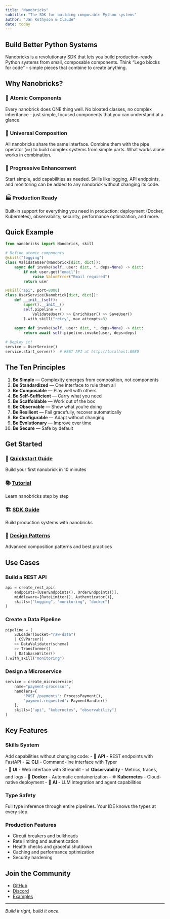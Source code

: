 ```yaml
---
title: "Nanobricks"
subtitle: "The SDK for building composable Python systems"
author: "Jan Kothyson & Claude"
date: today
---
```


## Build Better Python Systems

Nanobricks is a revolutionary SDK that lets you build production-ready Python systems from small, composable components. Think "Lego blocks for code" - simple pieces that combine to create anything.

## Why Nanobricks?

### 🧱 **Atomic Components**
Every nanobrick does ONE thing well. No bloated classes, no complex inheritance - just simple, focused components that you can understand at a glance.

### 🔗 **Universal Composition**
All nanobricks share the same interface. Combine them with the pipe operator (`>>`) to build complex systems from simple parts. What works alone works in combination.

### 🚀 **Progressive Enhancement**
Start simple, add capabilities as needed. Skills like logging, API endpoints, and monitoring can be added to any nanobrick without changing its code.

### 🏭 **Production Ready**
Built-in support for everything you need in production: deployment (Docker, Kubernetes), observability, security, performance optimization, and more.

## Quick Example

```python
from nanobricks import Nanobrick, skill

# Define atomic components
@skill("logging")
class ValidateUser(Nanobrick[dict, dict]):
    async def invoke(self, user: dict, *, deps=None) -> dict:
        if not user.get("email"):
            raise ValueError("Email required")
        return user

@skill("api", port=8080)
class UserService(Nanobrick[dict, dict]):
    def __init__(self):
        super().__init__()
        self.pipeline = (
            ValidateUser() >> EnrichUser() >> SaveUser()
        ).with_skill("retry", max_attempts=3)
    
    async def invoke(self, user: dict, *, deps=None) -> dict:
        return await self.pipeline.invoke(user, deps=deps)

# Deploy it!
service = UserService()
service.start_server()  # REST API at http://localhost:8080
```

## The Ten Principles

1. **Be Simple** — Complexity emerges from composition, not components
2. **Be Standardized** — One interface to rule them all
3. **Be Composable** — Play well with others
4. **Be Self-Sufficient** — Carry what you need
5. **Be Scaffoldable** — Work out of the box
6. **Be Observable** — Show what you're doing
7. **Be Resilient** — Fail gracefully, recover automatically
8. **Be Configurable** — Adapt without changing
9. **Be Evolutionary** — Improve over time
10. **Be Secure** — Safe by default

## Get Started

### 🚀 **[Quickstart Guide](quickstart.qmd)**
Build your first nanobrick in 10 minutes

### 📚 **[Tutorial](tutorial.qmd)**
Learn nanobricks step by step

### 🏗️ **[SDK Guide](sdk-guide.qmd)**
Build production systems with nanobricks

### 🎨 **[Design Patterns](patterns.qmd)**
Advanced composition patterns and best practices

## Use Cases

### Build a REST API
```python
api = create_rest_api(
    endpoints=[UserEndpoints(), OrderEndpoints()],
    middleware=[RateLimiter(), Authenticator()],
    skills=["logging", "monitoring", "docker"]
)
```

### Create a Data Pipeline
```python
pipeline = (
    S3Loader(bucket="raw-data")
    | CSVParser()
    >> DataValidator(schema)
    >> Transformer()
    | DatabaseWriter()
).with_skill("monitoring")
```

### Design a Microservice
```python
service = create_microservice(
    name="payment-processor",
    handlers={
        "POST /payments": ProcessPayment(),
        "payment.requested": PaymentHandler()
    },
    skills=["api", "kubernetes", "observability"]
)
```

## Key Features

### Skills System
Add capabilities without changing code:
- 🚀 **API** - REST endpoints with FastAPI
- 💻 **CLI** - Command-line interface with Typer  
- 🎨 **UI** - Web interface with Streamlit
- 📊 **Observability** - Metrics, traces, and logs
- 🐳 **Docker** - Automatic containerization
- ☸️ **Kubernetes** - Cloud-native deployment
- 🤖 **AI** - LLM integration and agent capabilities

### Type Safety
Full type inference through entire pipelines. Your IDE knows the types at every step.

### Production Features
- Circuit breakers and bulkheads
- Rate limiting and authentication
- Health checks and graceful shutdown
- Caching and performance optimization
- Security hardening

## Join the Community

- [GitHub](https://github.com/nanobricks/nanobricks)
- [Discord](https://discord.gg/nanobricks)
- [Examples](https://github.com/nanobricks/examples)

---

*Build it right, build it once.*